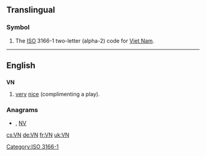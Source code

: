 ==Translingual==

===Symbol===
{{infl|mul|symbol}}

# The [[ISO]] 3166-1 two-letter (alpha-2) code for [[Viet Nam]].

[[Category:ISO 3166-1]]
----

==English==

==={{initialism}}===
'''VN'''

# {{online gaming}} [[very]] [[nice]] (complimenting a play).

===Anagrams===
* {{alphagram|[[Nv#English|Nv]]}} , [[NV#English|NV]]

[[cs:VN]]
[[de:VN]]
[[fr:VN]]
[[uk:VN]]